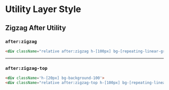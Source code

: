 
<Meta title="Design System/Utility Style" />

# Utility Layer Style

## Zigzag After Utility

### `after:zigzag`
```html
<div className="relative after:zigzag h-[100px] bg-[repeating-linear-gradient(to_bottom,white_0px,white_24px,#f2f2f2_25px)]"></div>
```

<div className="relative after:zigzag h-[100px] bg-[repeating-linear-gradient(to_bottom,white_0px,white_24px,#f2f2f2_25px)]"></div>

---

### `after:zigzag-top`
```html
<div className='h-[20px] bg-background-100'>
<div className="relative after:zigzag-top h-[100px] bg-[repeating-linear-gradient(to_bottom,white_0px,white_24px,#f2f2f2_25px)]"></div>
```

<div className='h-[20px] bg-background-100'/>
<div className="relative after:zigzag-top h-[100px] bg-[repeating-linear-gradient(to_bottom,white_0px,white_24px,#f2f2f2_25px)] z-10"></div>

